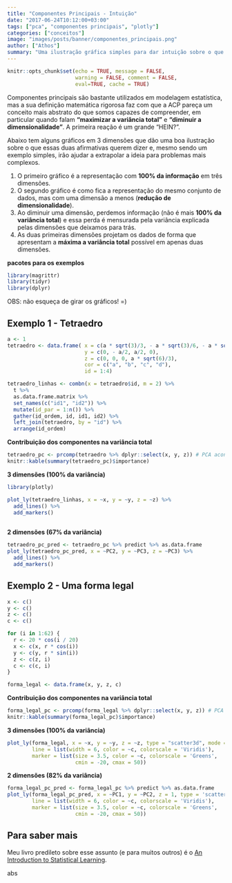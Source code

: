 ```yaml
---
title: "Componentes Principais - Intuição"
date: "2017-06-24T10:12:00+03:00"
tags: ["pca", "componentes principais", "plotly"]
categories: ["conceitos"]
image: "images/posts/banner/componentes_principais.png"
author: ["Athos"]
summary: "Uma ilustração gráfica simples para dar intuição sobre o que uma Análise de Componentes Principais faz."
---
```

  
```r
knitr::opts_chunk$set(echo = TRUE, message = FALSE, 
                      warning = FALSE, comment = FALSE,
                      eval=TRUE, cache = TRUE)
```

Componentes principais são bastante utilizados em modelagem estatística, mas a sua definição matemática rigorosa faz com que a ACP pareça um conceito mais abstrato do que somos capazes de compreender, em particular quando falam **“maximizar a variância total”** e **“diminuir a dimensionalidade”**. A primeira reação é um grande “HEIN?”.

Abaixo tem alguns gráficos em 3 dimensões que dão uma boa ilustração sobre o que essas duas afirmativas querem dizer e, mesmo sendo um exemplo simples, irão ajudar a extrapolar a ideia para problemas mais complexos. 

1) O primeiro gráfico é a representação com **100% da informação** em três dimensões. 
2) O segundo gráfico é como fica a representação do mesmo conjunto de dados, mas com uma dimensão a menos (**redução de dimensionalidade**).
3) Ao diminuir uma dimensão, perdemos informação (não é mais **100% da variância total**) e essa perda é mensurada pela variância explicada pelas dimensões que deixamos para trás.
4) As duas primeiras dimensões projetam os dados de forma que apresentam a **máxima a variância total** possível em apenas duas dimensões.


**pacotes para os exemplos**

```r
library(magrittr)
library(tidyr)
library(dplyr)
```

OBS: não esqueça de girar os gráficos! =)

## Exemplo 1 - Tetraedro

```r
a <- 1
tetraedro <- data.frame( x = c(a * sqrt(3)/3, - a * sqrt(3)/6, - a * sqrt(3)/6, 0),
                         y = c(0, - a/2, a/2, 0),
                         z = c(0, 0, 0, a * sqrt(6)/3),
                         cor = c("a", "b", "c", "d"),
                         id = 1:4)

tetraedro_linhas <- combn(x = tetraedro$id, m = 2) %>%
  t %>%
  as.data.frame.matrix %>%
  set_names(c("id1", "id2")) %>%
  mutate(id_par = 1:n()) %>%
  gather(id_ordem, id, id1, id2) %>%
  left_join(tetraedro, by = "id") %>%
  arrange(id_ordem)
```

**Contribuição dos componentes na variância total**
```r
tetraedro_pc <- prcomp(tetraedro %>% dplyr::select(x, y, z)) # PCA acontece aqui
knitr::kable(summary(tetraedro_pc)$importance)
```

**3 dimensões (100% da variância)**

```r
library(plotly)

plot_ly(tetraedro_linhas, x = ~x, y = ~y, z = ~z) %>%
  add_lines() %>%
  add_markers()
  
```

**2 dimensões (67% da variância)**

```r
tetraedro_pc_pred <- tetraedro_pc %>% predict %>% as.data.frame
plot_ly(tetraedro_pc_pred, x = ~PC2, y = ~PC3, z = ~PC3) %>%
  add_lines() %>%
  add_markers()
```


## Exemplo 2 - Uma forma legal

```r
x <- c()
y <- c()
z <- c()
c <- c()

for (i in 1:62) {
  r <- 20 * cos(i / 20)
  x <- c(x, r * cos(i))
  y <- c(y, r * sin(i))
  z <- c(z, i)
  c <- c(c, i)
}  

forma_legal <- data.frame(x, y, z, c)
```

**Contribuição dos componentes na variância total**
```r
forma_legal_pc <- prcomp(forma_legal %>% dplyr::select(x, y, z)) # PCA acontece aqui
knitr::kable(summary(forma_legal_pc)$importance)
```

**3 dimensões (100% da variância)**
```r
plot_ly(forma_legal, x = ~x, y = ~y, z = ~z, type = "scatter3d", mode = "markers+lines",
        line = list(width = 6, color = ~c, colorscale = 'Viridis'),
        marker = list(size = 3.5, color = ~c, colorscale = 'Greens', 
                      cmin = -20, cmax = 50))
```

**2 dimensões (82% da variância)**
```r
forma_legal_pc_pred <- forma_legal_pc %>% predict %>% as.data.frame
plot_ly(forma_legal_pc_pred, x = ~PC1, y = ~PC2, z = 1, type = 'scatter3d', mode = 'lines+markers',
        line = list(width = 6, color = ~c, colorscale = 'Viridis'),
        marker = list(size = 3.5, color = ~c, colorscale = 'Greens', 
                      cmin = -20, cmax = 50))
```

## Para saber mais

Meu livro predileto sobre esse assunto (e para muitos outros) é o [An Introduction to Statistical Learning](http://www-bcf.usc.edu/~gareth/ISL/ISLR%20Seventh%20Printing.pdf).

abs
